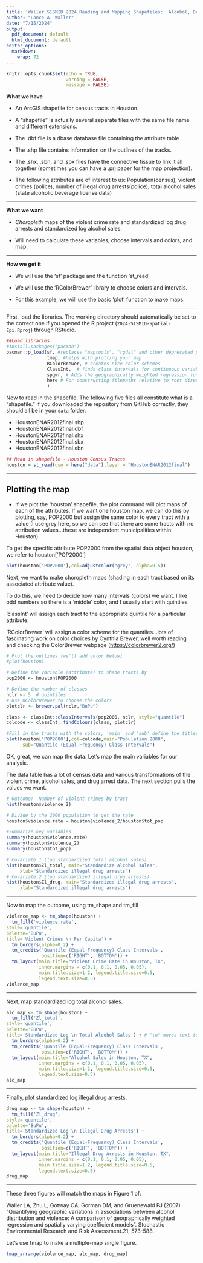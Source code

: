 ```yaml
---
title: 'Waller SISMID 2024 Reading and Mapping Shapefiles:  Alcohol, Drugs, and Crime in Houston'
author: "Lance A. Waller"
date: "7/15/2024"
output:
  pdf_document: default
  html_document: default
editor_options: 
  markdown: 
    wrap: 72
---
```


```r
knitr::opts_chunk$set(echo = TRUE,
                      warning = FALSE,
                      message = FALSE)
```

**What we have**

- An ArcGIS shapefile for census tracts in Houston. 

- A "shapefile" is actually several separate files with the same file name and different
extensions. 

- The .dbf file is a dbase database file containing the
attribute table 

- The .shp file contains information on the outlines of
the tracks. 

- The .shx, .sbn, and .sbx files have the connective tissue to link it all together (sometimes you can have a .prj paper for the map projection). 

- The following attributes are of interest to us: Population(census), violent crimes (police), number of illegal drug arrests(police), total alcohol sales (state alcoholic beverage license data)

*** 

**What we want** 

- *Choropleth* maps of the violent crime rate and
standardized log drug arrests and standardized log alcohol sales. 

- Will need to calculate these variables, choose intervals and colors, and map.

*** 

**How we get it** 

- We will use the 'sf' package and the function
'st_read' 

- We will use the 'RColorBrewer' library to choose colors and intervals. 

- For this example, we will use the basic
'plot' function to make maps.

*** 

First, load the libraries. The working directory should automatically be
set to the correct one if you opened the R project
(`2024-SISMID-Spatial-Epi.Rproj`) through RStudio.

```r
##Load libraries
#install.packages("pacman")
pacman::p_load(sf, #replaces "maptools", "rgdal" and other deprecated packages 
               tmap, #helps with plotting your map
               RColorBrewer, # creates nice color schemes
               ClassInt,  # finds class intervals for continuous variables
               spgwr, # Adds the geographically weighted regression functions
               here # For constructing filepaths relative to root directory
               )
```

Now to read in the shapefile. The following five files all constitute
what is a "shapefile." If you downloaded the repository from GitHub
correctly, they should all be in your `data` folder.

-   HoustonENAR2012final.shp
-   HoustonENAR2012final.dbf
-   HoustonENAR2012final.shx
-   HoustonENAR2012final.sbx
-   HoustonENAR2012final.sbn

```r
## Read in shapefile - Houston Census Tracts
houston = st_read(dsn = here("data"),layer = "HoustonENAR2012final")
```

------------------------------------------------------------------------

## Plotting the map

-   If we plot the 'houston' shapefile, the plot command will plot maps of each of the attributes.  If we want one houston map, we can do this by plotting, say, POP2000 but assign the same color to every tract with a value (I use grey here, so we can see that there are some tracts with no attribution values...these are independent municipalities within Houston).

To get the specific attribute POP2000 from the spatial data object houston, we refer to houston['POP2000']


```r
plot(houston['POP2000'],col=adjustcolor("grey", alpha=0.5))
```


Next, we want to make choropleth maps (shading in each tract based on its associated attribute value).

To do this, we need to decide how many intervals (colors) we want. I
like odd numbers so there is a 'middle' color, and I usually start with
quintiles.

'classInt' will assign each tract to the appropriate quintile for a
particular attribute.

'RColorBrewer' will assign a color scheme for the quantiles...lots of
fascinating work on color choices by Cynthia Brewer, well worth reading
and checking the ColorBrewer webpage (<https://colorbrewer2.org/>)

```r

# Plot the outlines (we'll add color below)
#plot(houston)

# Define the variable (attribute) to shade tracts by
pop2000 <- houston$POP2000

# Define the number of classes
nclr <- 5  # quintiles
# Use RColorBrewer to choose the colors
plotclr <- brewer.pal(nclr,"BuPu")

class <- classInt::classIntervals(pop2000, nclr, style="quantile")
colcode <- classInt::findColours(class, plotclr)

#Fill in the tracts with the colors, 'main' and 'sub' define the titles.
plot(houston['POP2000'],col=colcode,main="Population 2000",
      sub="Quantile (Equal-Frequency) Class Intervals")

```

OK, great, we can map the data. Let's map the main variables for our
analysis.

The data table has a lot of census data and various transformations of
the violent crime, alcohol sales, and drug arrest data. The next section
pulls the values we want.


```r
# Outcome:  Number of violent crimes by tract
hist(houston$violence_2)

# Divide by the 2000 population to get the rate
houston$violence.rate = houston$violence_2/houston$tot_pop

#Summarize key variables 
summary(houston$violence.rate)
summary(houston$violence_2)
summary(houston$tot_pop)

# Covariate 1 (log standardized total alcohol sales)
hist(houston$Zl_total, main="Standardize alcohol sales",
     xlab="Standardized illegal drug arrests")
# Covariate 2 (log standardized illegal drug arrests)
hist(houston$Zl_drug, main="Standardized illegal drug arrests",
     xlab="Standardized illegal drug arrests")
```

------------------------------------------------------------------------

Now to map the outcome, using tm_shape and tm_fill

```r
violence_map <- tm_shape(houston) + 
  tm_fill('violence.rate', 
style='quantile', 
palette='BuPu', 
title='Violent Crimes \n Per Capita') + 
  tm_borders(alpha=0.2) + 
  tm_credits('Quantile (Equal-Frequency) Class Intervals', 
             position=c('RIGHT', 'BOTTOM')) + 
  tm_layout(main.title="Violent Crime Rate in Houston, TX",
            inner.margins = c(0.1, 0.1, 0.05, 0.05), 
            main.title.size=1.2, legend.title.size=0.5,  
            legend.text.size=0.5)
violence_map
```

------------------------------------------------------------------------

Next, map standardized log total alcohol sales. 

```r
alc_map <- tm_shape(houston) + 
  tm_fill('Zl_total', 
style='quantile', 
palette='BuPu', 
title='Standardized Log \n Total Alcohol Sales') + # "\n" moves text to the next line 
  tm_borders(alpha=0.2) + 
  tm_credits('Quantile (Equal-Frequency) Class Intervals', 
             position=c('RIGHT', 'BOTTOM')) + 
  tm_layout(main.title="Alcohol Sales in Houston, TX",
            inner.margins = c(0.1, 0.1, 0.05, 0.05), 
            main.title.size=1.2, legend.title.size=0.5,  
            legend.text.size=0.5)
alc_map
```

------------------------------------------------------------------------

Finally, plot standardized log illegal drug arrests. 

```r
drug_map <- tm_shape(houston) + 
  tm_fill('Zl_drug', 
style='quantile', 
palette='BuPu', 
title='Standardized Log \n Illegal Drug Arrests') + 
  tm_borders(alpha=0.2) + 
  tm_credits('Quantile (Equal-Frequency) Class Intervals', 
             position=c('RIGHT', 'BOTTOM')) + 
  tm_layout(main.title="Illegal Drug Arrests in Houston, TX",
            inner.margins = c(0.1, 0.1, 0.05, 0.05), 
            main.title.size=1.2, legend.title.size=0.5,  
            legend.text.size=0.5)
drug_map

```

------------------------------------------------------------------------

These three figures will match the maps in Figure 1 of:

Waller LA, Zhu L, Gotway CA, Gorman DM, and Gruenewald PJ (2007)
"Quantifying geographic variations in associations between alcohol
distribution and violence: A comparison of geographically weighted
regression and spatially varying coefficient models". Stochastic
Environmental Research and Risk Assessment.21, 573-588.

Let's use tmap to make a multiple-map single figure.

```r
tmap_arrange(violence_map, alc_map, drug_map)
```
